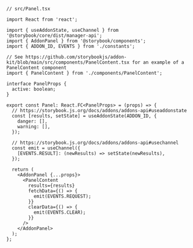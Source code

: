 ```tsx
// src/Panel.tsx

import React from 'react';

import { useAddonState, useChannel } from '@storybook/core/dist/manager-api';
import { AddonPanel } from '@storybook/components';
import { ADDON_ID, EVENTS } from './constants';

// See https://github.com/storybookjs/addon-kit/blob/main/src/components/PanelContent.tsx for an example of a PanelContent component
import { PanelContent } from './components/PanelContent';

interface PanelProps {
  active: boolean;
}

export const Panel: React.FC<PanelProps> = (props) => {
  // https://storybook.js.org/docs/addons/addons-api#useaddonstate
  const [results, setState] = useAddonState(ADDON_ID, {
    danger: [],
    warning: [],
  });

  // https://storybook.js.org/docs/addons/addons-api#usechannel
  const emit = useChannel({
    [EVENTS.RESULT]: (newResults) => setState(newResults),
  });

  return (
    <AddonPanel {...props}>
      <PanelContent
        results={results}
        fetchData={() => {
          emit(EVENTS.REQUEST);
        }}
        clearData={() => {
          emit(EVENTS.CLEAR);
        }}
      />
    </AddonPanel>
  );
};
```
